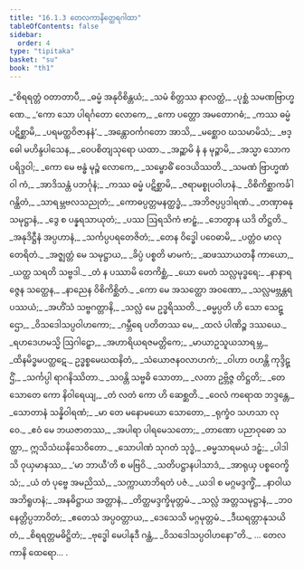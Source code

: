 ```yaml
---
title: "16.1.3 တေလကာနိတ္ထေရဂါထာ"
tableOfContents: false
sidebar:
  order: 4
type: "tipitaka"
basket: "su"
book: "th1"
---
```



<DynamicBreadcrumb />

<Division number="747" book="th1">

<Paragraph number="1085" type="verses" book="th1">
_“စိရရတ္တံ ဝတာတာပီ,_  
_ဓမ္မံ အနုဝိစိန္တယံ;_  
_သမံ စိတ္တဿ နာလတ္ထံ,_  
_ပုစ္ဆံ သမဏဗြာဟ္မဏေ._  

</Paragraph>

</Division>
<Division number="748" book="th1">

<Paragraph number="1086" type="verses" book="th1">
_‘ကော သော ပါရင်္ဂတော လောကေ,_  
_ကော ပတ္တော အမတောဂဓံ;_  
_ကဿ ဓမ္မံ ပဋိစ္ဆာမိ,_  
_ပရမတ္ထဝိဇာနနံ’._  

</Paragraph>

</Division>
<Division number="749" book="th1">

<Paragraph number="1087" type="verses" book="th1">
_အန္တောဝင်္ကဂတော အာသိ,_  
_မစ္ဆောဝ ဃသမာမိသံ;_  
_ဗဒ္ဓေါ မဟိန္ဒပါသေန,_  
_ဝေပစိတျသုရော ယထာ._  

</Paragraph>

</Division>
<Division number="750" book="th1">

<Paragraph number="1088" type="verses" book="th1">
_အဉ္ဆာမိ နံ န မုဉ္စာမိ,_  
_အသ္မာ သောကပရိဒ္ဒဝါ;_  
_ကော မေ ဗန္ဓံ မုဉ္စံ လောကေ,_  
_သမ္ဗောဓိံ ဝေဒယိဿတိ._  

</Paragraph>

</Division>
<Division number="751" book="th1">

<Paragraph number="1089" type="verses" book="th1">
_သမဏံ ဗြာဟ္မဏံ ဝါ ကံ,_  
_အာဒိသန္တံ ပဘင်္ဂုနံ;_  
_ကဿ ဓမ္မံ ပဋိစ္ဆာမိ,_  
_ဇရာမစ္စုပဝါဟနံ._  

</Paragraph>

</Division>
<Division number="752" book="th1">

<Paragraph number="1090" type="verses" book="th1">
_ဝိစိကိစ္ဆာကင်္ခါဂန္ထိတံ,_  
_သာရမ္ဘဗလသညုတံ;_  
_ကောဓပ္ပတ္တမနတ္ထဒ္ဓံ,_  
_အဘိဇပ္ပပ္ပဒါရဏံ._  

</Paragraph>

</Division>
<Division number="753" book="th1">

<Paragraph number="1091" type="verses" book="th1">
_တဏှာဓနုသမုဋ္ဌာနံ,_  
_ဒွေ စ ပန္နရသာယုတံ;_  
_ပဿ ဩရသိကံ ဗာဠှံ,_  
_ဘေတွာန ယဒိ တိဋ္ဌတိ._  

</Paragraph>

</Division>
<Division number="754" book="th1">

<Paragraph number="1092" type="verses" book="th1">
_အနုဒိဋ္ဌီနံ အပ္ပဟာနံ,_  
_သင်္ကပ္ပပရတေဇိတံ;_  
_တေန ဝိဒ္ဓေါ ပဝေဓာမိ,_  
_ပတ္တံဝ မာလုတေရိတံ._  

</Paragraph>

</Division>
<Division number="755" book="th1">

<Paragraph number="1093" type="verses" book="th1">
_အဇ္ဈတ္တံ မေ သမုဋ္ဌာယ,_  
_ခိပ္ပံ ပစ္စတိ မာမကံ;_  
_ဆဖဿာယတနီ ကာယော,_  
_ယတ္ထ သရတိ သဗ္ဗဒါ._  

</Paragraph>

</Division>
<Division number="756" book="th1">

<Paragraph number="1094" type="verses" book="th1">
_တံ န ပဿာမိ တေကိစ္ဆံ,_  
_ယော မေတံ သလ္လမုဒ္ဓရေ;_  
_နာနာရဇ္ဇေန သတ္ထေန,_  
_နာညေန ဝိစိကိစ္ဆိတံ._  

</Paragraph>

</Division>
<Division number="757" book="th1">

<Paragraph number="1095" type="verses" book="th1">
_ကော မေ အသတ္ထော အဝဏော,_  
_သလ္လမဗ္ဘန္တရပဿယံ;_  
_အဟိံသံ သဗ္ဗဂတ္တာနိ,_  
_သလ္လံ မေ ဥဒ္ဓရိဿတိ._  

</Paragraph>

</Division>
<Division number="758" book="th1">

<Paragraph number="1096" type="verses" book="th1">
_ဓမ္မပ္ပတိ ဟိ သော သေဋ္ဌော,_  
_ဝိသဒေါသပ္ပဝါဟကော;_  
_ဂမ္ဘီရေ ပတိတဿ မေ,_  
_ထလံ ပါဏိဉ္စ ဒဿယေ._  

</Paragraph>

</Division>
<Division number="759" book="th1">

<Paragraph number="1097" type="verses" book="th1">
_ရဟဒေဟမသ္မိ ဩဂါဠှော,_  
_အဟာရိယရဇမတ္တိကေ;_  
_မာယာဥသူယသာရမ္ဘ,_  
_ထိနမိဒ္ဓမပတ္ထဋေ._  

</Paragraph>

</Division>
<Division number="760" book="th1">

<Paragraph number="1098" type="verses" book="th1">
ဥဒ္ဓစ္စမေဃထနိတံ,_  
_သံယောဇနဝလာဟကံ;_  
_ဝါဟာ ဝဟန္တိ ကုဒ္ဒိဋ္ဌိံ,_  
_သင်္ကပ္ပါ ရာဂနိဿိတာ._  

</Paragraph>

</Division>
<Division number="761" book="th1">

<Paragraph number="1099" type="verses" book="th1">
_သဝန္တိ သဗ္ဗဓိ သောတာ,_  
_လတာ ဥဗ္ဘိဇ္ဇ တိဋ္ဌတိ;_  
_တေ သောတေ ကော နိဝါရေယျ,_  
_တံ လတံ ကော ဟိ ဆေစ္ဆတိ._  

</Paragraph>

</Division>
<Division number="762" book="th1">

<Paragraph number="1100" type="verses" book="th1">
_ဝေလံ ကရောထ ဘဒ္ဒန္တေ,_  
_သောတာနံ သန္နိဝါရဏံ;_  
_မာ တေ မနောမယော သောတော,_  
_ရုက္ခံဝ သဟသာ လုဝေ._  

</Paragraph>

</Division>
<Division number="763" book="th1">

<Paragraph number="1101" type="verses" book="th1">
_ဧဝံ မေ ဘယဇာတဿ,_  
_အပါရာ ပါရမေသတော;_  
_တာဏော ပညာဝုဓော သတ္ထာ,_  
ဣသိသံဃနိသေဝိတော._  

</Paragraph>

</Division>
<Division number="764" book="th1">

<Paragraph number="1102" type="verses" book="th1">
_သောပါဏံ သုဂတံ သုဒ္ဓံ,_  
_ဓမ္မသာရမယံ ဒဠှံ;_  
_ပါဒါသိ ဝုယှမာနဿ,_  
_‘မာ ဘာယီ’တိ စ မဗြဝိ._  

</Paragraph>

</Division>
<Division number="765" book="th1">

<Paragraph number="1103" type="verses" book="th1">
_သတိပဋ္ဌာနပါသာဒံ,_  
_အာရုယှ ပစ္စဝေက္ခိသံ;_  
_ယံ တံ ပုဗ္ဗေ အမညိဿံ,_  
_သက္ကာယာဘိရတံ ပဇံ._  

</Paragraph>

</Division>
<Division number="766" book="th1">

<Paragraph number="1104" type="verses" book="th1">
_ယဒါ စ မဂ္ဂမဒ္ဒက္ခိံ,_  
_နာဝါယ အဘိရူဟနံ;_  
_အနဓိဋ္ဌာယ အတ္တာနံ,_  
_တိတ္ထမဒ္ဒက္ခိမုတ္တမံ._  

</Paragraph>

</Division>
<Division number="767" book="th1">

<Paragraph number="1105" type="verses" book="th1">
_သလ္လံ အတ္တသမုဋ္ဌာနံ,_  
_ဘဝနေတ္တိပ္ပဘာဝိတံ;_  
_ဧတေသံ အပ္ပဝတ္တာယ,_  
_ဒေသေသိ မဂ္ဂမုတ္တမံ._  

</Paragraph>

</Division>
<Division number="768" book="th1">

<Paragraph number="1106" type="verses" book="th1">
_ဒီဃရတ္တာနုသယိတံ,_  
_စိရရတ္တမဓိဋ္ဌိတံ;_  
_ဗုဒ္ဓေါ မေပါနုဒီ ဂန္ထံ,_  
_ဝိသဒေါသပ္ပဝါဟနော”တိ._  


</Paragraph>
</Division>

<Paragraph number="1107" type="center" book="th1">
… တေလကာနိ ထေရော… .
</Paragraph>